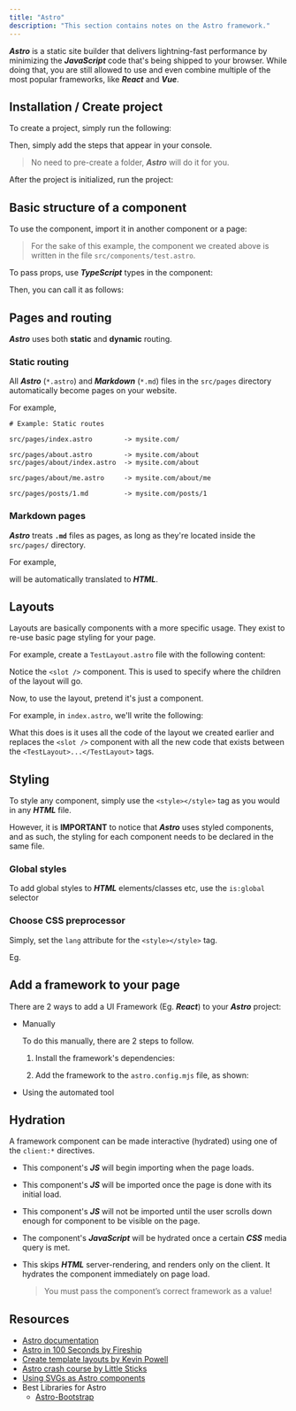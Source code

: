 ```yaml
---
title: "Astro"
description: "This section contains notes on the Astro framework."
---
```



***Astro*** is a static site builder that delivers lightning-fast performance by minimizing the ***JavaScript*** code that's being shipped to your browser. While doing that, you are still allowed to use and even combine multiple of the most popular frameworks, like ***React*** and ***Vue***.

## Installation / Create project

To create a project, simply run the following:

<Gist gistCode="5dc0121f9a2fc04e9a573eb7db0c72e4" fileName="create.sh" />

Then, simply add the steps that appear in your console.

> No need to pre-create a folder, ***Astro*** will do it for you.

After the project is initialized, run the project:

<Gist gistCode="5dc0121f9a2fc04e9a573eb7db0c72e4" fileName="run.sh" />

## Basic structure of a component

<Gist gistCode="5dc0121f9a2fc04e9a573eb7db0c72e4" fileName="component-basic.astro" />

To use the component, import it in another component or a page:

<Gist gistCode="5dc0121f9a2fc04e9a573eb7db0c72e4" fileName="component-import.astro" />

> For the sake of this example, the component we created above is written in the file `src/components/test.astro`.

To pass props, use ***TypeScript*** types in the component:

<Gist gistCode="5dc0121f9a2fc04e9a573eb7db0c72e4" fileName="component-props.astro" />

Then, you can call it as follows:

<Gist gistCode="5dc0121f9a2fc04e9a573eb7db0c72e4" fileName="component-import-props.astro" />

## Pages and routing

***Astro*** uses both **static** and **dynamic** routing.

### Static routing

All ***Astro*** (`*.astro`) and ***Markdown*** (`*.md`) files in the `src/pages` directory automatically become pages on your website.

For example,

```
# Example: Static routes

src/pages/index.astro        -> mysite.com/

src/pages/about.astro        -> mysite.com/about
src/pages/about/index.astro  -> mysite.com/about

src/pages/about/me.astro     -> mysite.com/about/me

src/pages/posts/1.md         -> mysite.com/posts/1
```

### Markdown pages

***Astro*** treats **`.md`** files as pages, as long as they're located inside the `src/pages/` directory.

For example,

<Gist gistCode="5dc0121f9a2fc04e9a573eb7db0c72e4" fileName="pages-markdown.txt" />

will be automatically translated to ***HTML***.

## Layouts

Layouts are basically components with a more specific usage. They exist to re-use basic page styling for your page.

For example, create a `TestLayout.astro` file with the following content:

<Gist gistCode="5dc0121f9a2fc04e9a573eb7db0c72e4" fileName="TestLayout.astro" />

Notice the `<slot />` component. This is used to specify where the children of the layout will go.

Now, to use the layout, pretend it's just a component.

For example, in `index.astro`, we'll write the following:

<Gist gistCode="5dc0121f9a2fc04e9a573eb7db0c72e4" fileName="index.astro" />

What this does is it uses all the code of the layout we created earlier and replaces the `<slot />` component with all the new code that exists between the `<TestLayout>...</TestLayout>` tags.

## Styling

To style any component, simply use the `<style></style>` tag as you would in any ***HTML*** file.

However, it is **IMPORTANT** to notice that ***Astro*** uses styled components, and as such, the styling for each component needs to be declared in the same file.

<Gist gistCode="5dc0121f9a2fc04e9a573eb7db0c72e4" fileName="style.astro" />

### Global styles

To add global styles to ***HTML*** elements/classes etc, use the `is:global` selector

<Gist gistCode="5dc0121f9a2fc04e9a573eb7db0c72e4" fileName="style-global.astro" />

### Choose CSS preprocessor

Simply, set the `lang` attribute for the `<style></style>` tag.

Eg.

<Gist gistCode="5dc0121f9a2fc04e9a573eb7db0c72e4" fileName="style-preprocessor.astro" />

## Add a framework to your page

There are 2 ways to add a UI Framework (Eg. ***React***) to your ***Astro*** project:

- Manually

  To do this manually, there are 2 steps to follow.

  1. Install the framework's dependencies:

     <Gist gistCode="5dc0121f9a2fc04e9a573eb7db0c72e4" fileName="framework-deps.sh" />

  2. Add the framework to the `astro.config.mjs` file, as shown:

     <Gist gistCode="5dc0121f9a2fc04e9a573eb7db0c72e4" fileName="framework-config.mjs" />

- Using the automated tool

  <Gist gistCode="5dc0121f9a2fc04e9a573eb7db0c72e4" fileName="framework-add.sh" />

## Hydration

A framework component can be made interactive (hydrated) using one of the `client:*` directives.

- This component's ***JS*** will begin importing when the page loads.

  <Gist gistCode="5dc0121f9a2fc04e9a573eb7db0c72e4" fileName="hydration-load.astro" />

- This component's ***JS*** will be imported once the page is done with its initial load.

  <Gist gistCode="5dc0121f9a2fc04e9a573eb7db0c72e4" fileName="hydration-idle.astro" />

- This component's ***JS*** will not be imported until the user scrolls down enough for component to be visible on the page.

  <Gist gistCode="5dc0121f9a2fc04e9a573eb7db0c72e4" fileName="hydration-visible.astro" />

- The component's ***JavaScript*** will be hydrated once a certain ***CSS*** media query is met.

  <Gist gistCode="5dc0121f9a2fc04e9a573eb7db0c72e4" fileName="hydration-media.astro" />

- This skips ***HTML*** server-rendering, and renders only on the client. It hydrates the component immediately on page load.

  <Gist gistCode="5dc0121f9a2fc04e9a573eb7db0c72e4" fileName="hydration-framework.astro" />

  > You must pass the component’s correct framework as a value!

## Resources

- [Astro documentation](https://docs.astro.build)
- [Astro in 100 Seconds by Fireship](https://youtu.be/dsTXcSeAZq8)
- [Create template layouts by Kevin Powell](https://youtu.be/o7iQAF2EvUU)
- [Astro crash course by Little Sticks](https://youtube.com/playlist?list=PLtLXFsdHI8JSX0qJsHfMDSTR3taqvXa5S)
- [Using SVGs as Astro components](https://ellodave.dev/blog/article/using-svgs-as-astro-components-and-inline-css/)
- Best Libraries for Astro
  - [Astro-Bootstrap](https://www.npmjs.com/package/astro-bootstrap)
